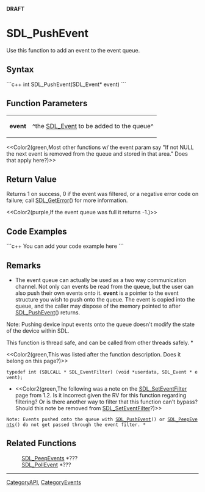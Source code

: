 <!-- pragma section-numbers off -->
<!-- pragma disable-camelcase -->
'''DRAFT'''

= SDL_PushEvent =
Use this function to add an event to the event queue.


== Syntax ==
```c++
int SDL_PushEvent(SDL_Event* event)
```

== Function Parameters ==
{|
|'''event'''
|^the [[SDL_Event]] to be added to the queue^
|}

<<Color2(green,Most other functions w/ the event param say "If not NULL the next event is removed from the queue and stored in that area."  Does that apply here?)>>

== Return Value ==
Returns 1 on success, 0 if the event was filtered, or a negative error code on failure; call [[SDL_GetError]]() for more information.

<<Color2(purple,If the event queue was full it returns -1.)>>

== Code Examples ==
```c++
You can add your code example here
```

== Remarks ==
*The event queue can actually be used as a two way communication channel. Not only can events be read from the queue, but the user can also push their own events onto it. '''event''' is a pointer to the event structure you wish to push onto the queue. The event is copied into the queue, and the caller may dispose of the memory pointed to after [[SDL_PushEvent]]() returns.

Note: Pushing device input events onto the queue doesn't modify the state of the device within SDL. 

This function is thread safe, and can be called from other threads safely. *

<<Color2(green,This was listed after the function description. Does it belong on this page?)>>
 typedef int (SDLCALL * SDL_EventFilter) (void *userdata, SDL_Event * event);

*<<Color2(green,The following was a note on the [[SDL_SetEventFilter]] page from 1.2.  Is it incorrect given the RV for this function regarding filtering?  Or is there another way to filter that this function can't bypass?  Should this note be removed from [[SDL_SetEventFilter]]?)>>
 Note: Events pushed onto the queue with [[SDL_PushEvent]]() or [[SDL_PeepEvents]]() do not get passed through the event filter. *

== Related Functions ==
:[[SDL_PeepEvents]] *???
:[[SDL_PollEvent]] *???

----
[[CategoryAPI]], [[CategoryEvents]]

